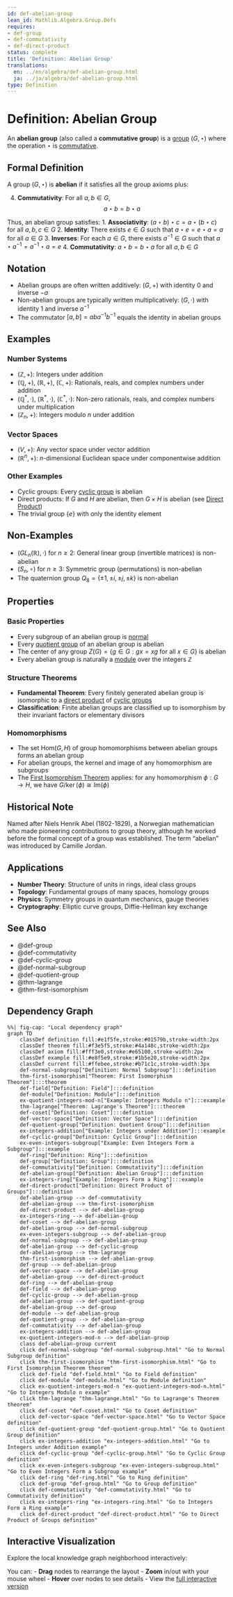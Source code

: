 ```yaml
---
id: def-abelian-group
lean_id: Mathlib.Algebra.Group.Defs
requires:
- def-group
- def-commutativity
- def-direct-product
status: complete
title: 'Definition: Abelian Group'
translations:
  en: ../en/algebra/def-abelian-group.html
  ja: ../ja/algebra/def-abelian-group.html
type: Definition
---
```


# Definition: Abelian Group {#def-abelian-group}

An **abelian group** (also called a **commutative group**) is a [group](def-group.qmd) $(G, \star)$ where the operation $\star$ is [commutative](def-commutativity.qmd).

## Formal Definition

A group $(G, \star)$ is **abelian** if it satisfies all the group axioms plus:

4. **Commutativity**: For all $a, b \in G$,
   $$a \star b = b \star a$$

Thus, an abelian group satisfies:
1. **Associativity**: $(a \star b) \star c = a \star (b \star c)$ for all $a, b, c \in G$
2. **Identity**: There exists $e \in G$ such that $a \star e = e \star a = a$ for all $a \in G$
3. **Inverses**: For each $a \in G$, there exists $a^{-1} \in G$ such that $a \star a^{-1} = a^{-1} \star a = e$
4. **Commutativity**: $a \star b = b \star a$ for all $a, b \in G$

## Notation

- Abelian groups are often written additively: $(G, +)$ with identity $0$ and inverse $-a$
- Non-abelian groups are typically written multiplicatively: $(G, \cdot)$ with identity $1$ and inverse $a^{-1}$
- The commutator $[a,b] = aba^{-1}b^{-1}$ equals the identity in abelian groups

## Examples

### Number Systems
- $(\mathbb{Z}, +)$: Integers under addition
- $(\mathbb{Q}, +)$, $(\mathbb{R}, +)$, $(\mathbb{C}, +)$: Rationals, reals, and complex numbers under addition
- $(\mathbb{Q}^*, \cdot)$, $(\mathbb{R}^*, \cdot)$, $(\mathbb{C}^*, \cdot)$: Non-zero rationals, reals, and complex numbers under multiplication
- $(\mathbb{Z}_n, +)$: Integers modulo $n$ under addition

### Vector Spaces
- $(V, +)$: Any vector space under vector addition
- $(\mathbb{R}^n, +)$: $n$-dimensional Euclidean space under componentwise addition

### Other Examples
- Cyclic groups: Every [cyclic group](def-cyclic-group.qmd) is abelian
- Direct products: If $G$ and $H$ are abelian, then $G \times H$ is abelian (see [Direct Product](def-direct-product.qmd))
- The trivial group $\{e\}$ with only the identity element

## Non-Examples

- $(GL_n(\mathbb{R}), \cdot)$ for $n \geq 2$: General linear group (invertible matrices) is non-abelian
- $(S_n, \circ)$ for $n \geq 3$: Symmetric group (permutations) is non-abelian
- The quaternion group $Q_8 = \{\pm 1, \pm i, \pm j, \pm k\}$ is non-abelian

## Properties

### Basic Properties
- Every subgroup of an abelian group is [normal](def-normal-subgroup.qmd)
- Every [quotient group](def-quotient-group.qmd) of an abelian group is abelian
- The center of any group $Z(G) = \{g \in G : gx = xg \text{ for all } x \in G\}$ is abelian
- Every abelian group is naturally a [module](def-module.qmd) over the integers $\mathbb{Z}$

### Structure Theorems
- **Fundamental Theorem**: Every finitely generated abelian group is isomorphic to a [direct product](def-direct-product.qmd) of [cyclic groups](def-cyclic-group.qmd)
- **Classification**: Finite abelian groups are classified up to isomorphism by their invariant factors or elementary divisors

### Homomorphisms
- The set $\text{Hom}(G, H)$ of group homomorphisms between abelian groups forms an abelian group
- For abelian groups, the kernel and image of any homomorphism are subgroups
- The [First Isomorphism Theorem](thm-first-isomorphism.qmd) applies: for any homomorphism $\phi: G \to H$, we have $G/\ker(\phi) \cong \text{Im}(\phi)$

## Historical Note

Named after Niels Henrik Abel (1802-1829), a Norwegian mathematician who made pioneering contributions to group theory, although he worked before the formal concept of a group was established. The term "abelian" was introduced by Camille Jordan.

## Applications

- **Number Theory**: Structure of units in rings, ideal class groups
- **Topology**: Fundamental groups of many spaces, homology groups
- **Physics**: Symmetry groups in quantum mechanics, gauge theories
- **Cryptography**: Elliptic curve groups, Diffie-Hellman key exchange

## See Also

- @def-group
- @def-commutativity
- @def-cyclic-group
- @def-normal-subgroup
- @def-quotient-group
- @thm-lagrange
- @thm-first-isomorphism

## Dependency Graph

```mermaid
%%| fig-cap: "Local dependency graph"
graph TD
    classDef definition fill:#e1f5fe,stroke:#01579b,stroke-width:2px
    classDef theorem fill:#f3e5f5,stroke:#4a148c,stroke-width:2px
    classDef axiom fill:#fff3e0,stroke:#e65100,stroke-width:2px
    classDef example fill:#e8f5e9,stroke:#1b5e20,stroke-width:2px
    classDef current fill:#ffebee,stroke:#b71c1c,stroke-width:3px
    def-normal-subgroup["Definition: Normal Subgroup"]:::definition
    thm-first-isomorphism["Theorem: First Isomorphism Theorem"]:::theorem
    def-field["Definition: Field"]:::definition
    def-module["Definition: Module"]:::definition
    ex-quotient-integers-mod-n["Example: Integers Modulo n"]:::example
    thm-lagrange["Theorem: Lagrange's Theorem"]:::theorem
    def-coset["Definition: Coset"]:::definition
    def-vector-space["Definition: Vector Space"]:::definition
    def-quotient-group["Definition: Quotient Group"]:::definition
    ex-integers-addition["Example: Integers under Addition"]:::example
    def-cyclic-group["Definition: Cyclic Group"]:::definition
    ex-even-integers-subgroup["Example: Even Integers Form a Subgroup"]:::example
    def-ring["Definition: Ring"]:::definition
    def-group["Definition: Group"]:::definition
    def-commutativity["Definition: Commutativity"]:::definition
    def-abelian-group["Definition: Abelian Group"]:::definition
    ex-integers-ring["Example: Integers Form a Ring"]:::example
    def-direct-product["Definition: Direct Product of Groups"]:::definition
    def-abelian-group --> def-commutativity
    def-abelian-group --> thm-first-isomorphism
    def-direct-product --> def-abelian-group
    ex-integers-ring --> def-abelian-group
    def-coset --> def-abelian-group
    def-abelian-group --> def-normal-subgroup
    ex-even-integers-subgroup --> def-abelian-group
    def-normal-subgroup --> def-abelian-group
    def-abelian-group --> def-cyclic-group
    def-abelian-group --> thm-lagrange
    thm-first-isomorphism --> def-abelian-group
    def-group --> def-abelian-group
    def-vector-space --> def-abelian-group
    def-abelian-group --> def-direct-product
    def-ring --> def-abelian-group
    def-field --> def-abelian-group
    def-cyclic-group --> def-abelian-group
    def-abelian-group --> def-quotient-group
    def-abelian-group --> def-group
    def-module --> def-abelian-group
    def-quotient-group --> def-abelian-group
    def-commutativity --> def-abelian-group
    ex-integers-addition --> def-abelian-group
    ex-quotient-integers-mod-n --> def-abelian-group
    class def-abelian-group current
    click def-normal-subgroup "def-normal-subgroup.html" "Go to Normal Subgroup definition"
    click thm-first-isomorphism "thm-first-isomorphism.html" "Go to First Isomorphism Theorem theorem"
    click def-field "def-field.html" "Go to Field definition"
    click def-module "def-module.html" "Go to Module definition"
    click ex-quotient-integers-mod-n "ex-quotient-integers-mod-n.html" "Go to Integers Modulo n example"
    click thm-lagrange "thm-lagrange.html" "Go to Lagrange's Theorem theorem"
    click def-coset "def-coset.html" "Go to Coset definition"
    click def-vector-space "def-vector-space.html" "Go to Vector Space definition"
    click def-quotient-group "def-quotient-group.html" "Go to Quotient Group definition"
    click ex-integers-addition "ex-integers-addition.html" "Go to Integers under Addition example"
    click def-cyclic-group "def-cyclic-group.html" "Go to Cyclic Group definition"
    click ex-even-integers-subgroup "ex-even-integers-subgroup.html" "Go to Even Integers Form a Subgroup example"
    click def-ring "def-ring.html" "Go to Ring definition"
    click def-group "def-group.html" "Go to Group definition"
    click def-commutativity "def-commutativity.html" "Go to Commutativity definition"
    click ex-integers-ring "ex-integers-ring.html" "Go to Integers Form a Ring example"
    click def-direct-product "def-direct-product.html" "Go to Direct Product of Groups definition"
```

## Interactive Visualization

Explore the local knowledge graph neighborhood interactively:

::: {.graph-viz data-id="def-abelian-group" data-width="700" data-height="500"}
:::

You can:
- **Drag** nodes to rearrange the layout
- **Zoom** in/out with your mouse wheel
- **Hover** over nodes to see details
- View the [full interactive version](../../output/interactive/def-abelian-group.html){target="_blank"}
